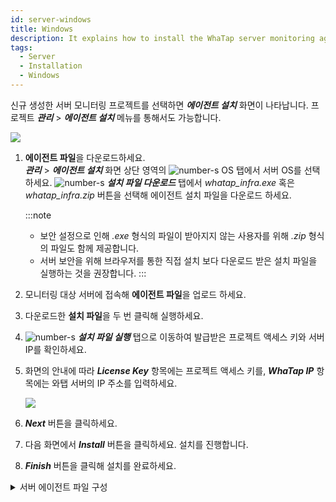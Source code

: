 ```yaml
---
id: server-windows
title: Windows
description: It explains how to install the WhaTap server monitoring agent in the Windows environment.
tags:
  - Server
  - Installation
  - Windows
---
```


신규 생성한 서버 모니터링 프로젝트를 선택하면 **_에이전트 설치_** 화면이 나타납니다. 프로젝트 **_관리_** > **_에이전트 설치_** 메뉴를 통해서도 가능합니다.

![](/img/server-install-windows.png)

1.  **에이전트 파일**을 다운로드하세요.<br/>
    **_관리_** > **_에이전트 설치_**  화면 상단 영역의 ![number-s](/img/number-01.png) OS 탭에서 서버 OS를 선택하세요. ![number-s](/img/number-02.png) **_설치 파일 다운로드_** 탭에서 _whatap_infra.exe_ 혹은 _whatap_infra.zip_ 버튼을 선택해 에이전트 설치 파일을 다운로드 하세요.  

    :::note

    -   보안 설정으로 인해 _.exe_ 형식의 파일이 받아지지 않는 사용자를 위해 _.zip_ 형식의 파일도 함께 제공합니다.
    -   서버 보안을 위해 브라우저를 통한 직접 설치 보다 다운로드 받은 설치 파일을 실행하는 것을 권장합니다.
    :::

2.  모니터링 대상 서버에 접속해 **에이전트 파일**을 업로드 하세요.

3.  다운로드한 **설치 파일**을 두 번 클릭해 실행하세요.  

4.  ![number-s](/img/number-03.png) **_설치 파일 실행_** 탭으로 이동하여 발급받은 프로젝트 액세스 키와 서버 IP를 확인하세요.

5.  화면의 안내에 따라 **_License Key_** 항목에는 프로젝트 액세스 키를, **_WhaTap IP_** 항목에는 와탭 서버의 IP 주소를 입력하세요.

    ![](https://img.whatap.io/media/user_guide_server/management/1230.png)  

6.  **_Next_** 버튼을 클릭하세요.

7.  다음 화면에서 **_Install_** 버튼을 클릭하세요. 설치를 진행합니다.

8.  **_Finish_** 버튼을 클릭해 설치를 완료하세요.

<details>
<summary>서버 에이전트 파일 구성</summary>

{@include: ../../common-items/_sv-cpf.mdx}
{@include: ../../common-items/_sv-w-cpf.mdx}

</details>

